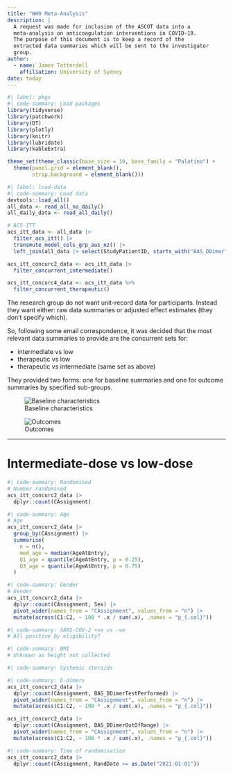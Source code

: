 ```yaml
---
title: "WHO Meta-Analysis"
description: |
  A request was made for inclusion of the ASCOT data into a 
  meta-analysis on anticoagulation interventions in COVID-19.
  The purpose of this document is to keep a record of the
  extracted data summaries which will be sent to the investigator
  group.
author: 
  - name: James Totterdell
    affiliation: University of Sydney
date: today
---
```



```r
#| label: pkgs
#| code-summary: Load packages
library(tidyverse)
library(patchwork)
library(DT)
library(plotly)
library(knitr)
library(lubridate)
library(kableExtra)

theme_set(theme_classic(base_size = 10, base_family = "Palatino") +
  theme(panel.grid = element_blank(),
        strip.background = element_blank()))
```

```r
#| label: load-data
#| code-summary: Load data
devtools::load_all()
all_data <- read_all_no_daily()
all_daily_data <- read_all_daily()

# ACS-ITT
acs_itt_data <- all_data |> 
  filter_acs_itt() |>
  transmute_model_cols_grp_aus_nz() |>
  left_join(all_data |> select(StudyPatientID, starts_with("BAS_DDimer")))

acs_itt_concurc2_data <- acs_itt_data |>
  filter_concurrent_intermediate()

acs_itt_concurc4_data <- acs_itt_data %>%
  filter_concurrent_therapeutic()
```

The research group do not want unit-record data for participants.
Instead they want either: raw data summaries or adjusted effect estimates (they don't specify which).

So, following some email correspondence, it was decided that the most relevant data summaries to provide are the concurrent sets for:

- intermediate vs low
- therapeutic vs low 
- therapeutic vs intermediate (same set as above)

They provided two forms: one for baseline summaries and one for outcome summaries by specified sub-groups.


![Baseline characteristics](who-baseline.png)

![Outcomes](who-outcomes.png)

----

# Intermediate-dose vs low-dose

```r
#| code-summary: Randomised
# Number randomised
acs_itt_concurc2_data |>
  dplyr::count(CAssignment)
```

```r
#| code-summary: Age
# Age
acs_itt_concurc2_data |>
  group_by(CAssignment) |>
  summarise(
    n = n(), 
    med_age = median(AgeAtEntry),
    Q1_age = quantile(AgeAtEntry, p = 0.25),
    Q3_age = quantile(AgeAtEntry, p = 0.75)
  )
```

```r
#| code-summary: Gender
# Gender
acs_itt_concurc2_data |>
  dplyr::count(CAssignment, Sex) |>
  pivot_wider(names_from = "CAssignment", values_from = "n") |>
  mutate(across(C1:C2, ~ 100 * .x / sum(.x), .names = "p_{.col}"))
```

```r
#| code-summary: SARS-COV-2 +ve vs -ve
# All positive by eligibility?
```

```r
#| code-summary: BMI
# Unknown as height not collected
```

```r
#| code-summary: Systemic steroids
```

```r
#| code-summary: D-dimers
acs_itt_concurc2_data |>
  dplyr::count(CAssignment, BAS_DDimerTestPerformed) |>
  pivot_wider(names_from = "CAssignment", values_from = "n") |>
  mutate(across(C1:C2, ~ 100 * .x / sum(.x), .names = "p_{.col}"))

acs_itt_concurc2_data |>
  dplyr::count(CAssignment, BAS_DDimerOutOfRange) |>
  pivot_wider(names_from = "CAssignment", values_from = "n") |>
  mutate(across(C1:C2, ~ 100 * .x / sum(.x), .names = "p_{.col}"))
```

```r
#| code-summary: Time of randomisation
acs_itt_concurc2_data |>
  dplyr::count(CAssignment, RandDate >= as.Date("2021-01-01"))
```
